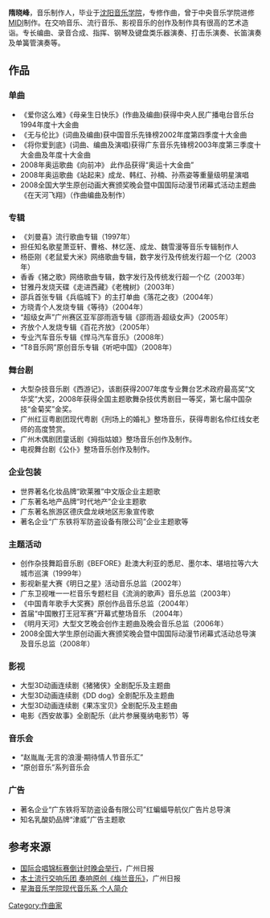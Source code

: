 {{refimprove|time=2014-01-06T06:04:17+00:00}}
{{Trivia|time=2014-01-06T06:14:22+00:00}}
'''隋晓峰'''，音乐制作人，毕业于[[沈阳音乐学院|沈阳音乐学院]]，专修作曲，曾于中央音乐学院进修[[MIDI|MIDI]]制作。在交响音乐、流行音乐、影视音乐的创作及制作具有很高的艺术造诣。专长编曲、录音合成、指挥、钢琴及键盘类乐器演奏、打击乐演奏、长笛演奏及单簧管演奏等。

==作品==
===单曲===
* 《爱你这么难》《母亲生日快乐》(作曲及编曲)获得中央人民广播电台音乐台1994年度十大金曲
* 《无与伦比》(词曲及编曲)获中国音乐先锋榜2002年度第四季度十大金曲
* 《将你爱到底》(词曲、编曲及演唱)获得广东音乐先锋榜2003年度第三季度十大金曲及年度十大金曲
* 2008年奥运歌曲《向前冲》 此作品获得“奥运十大金曲”
* 2008年奥运歌曲《站起来》成龙、韩红、孙楠、孙燕姿等重量级明星演唱
* 2008全国大学生原创动画大赛颁奖晚会暨中国国际动漫节闭幕式活动主题曲《在天河飞翔》（作曲编曲及制作）
===专辑===
* 《刘曼喜》流行歌曲专辑（1997年）
* 担任知名歌星萧亚轩、曹格、林忆莲、成龙、魏雪漫等音乐专辑制作人
* 杨臣刚《老鼠爱大米》网络歌曲专辑，数字发行及传统发行超一个亿（2003年）
* 香香《猪之歌》网络歌曲专辑，数字发行及传统发行超一个亿（2003年）
* 甘雅丹发烧天碟《走进西藏》《老槐树》（2003年）
* 邵兵首张专辑《兵临城下》的主打单曲《落花之夜》（2004年）
* 方晓青个人发烧专辑《等待》（2004年）
* “超级女声”广州赛区亚军邵雨涵专辑《邵雨涵·超级女声》（2005年）
* 齐放个人发烧专辑《百花齐放》（2005年）
* 专业汽车音乐专辑《悍马汽车音乐》（2008年）
* “T8音乐网”原创音乐专辑《听吧中国》（2008年）
===舞台剧===
* 大型杂技音乐剧《西游记》，该剧获得2007年度专业舞台艺术政府最高奖“文华奖”大奖，2008年获得全国主题歌舞杂技优秀剧目一等奖，第七届中国杂技“金菊奖”金奖。
* 广州红豆粤剧团现代粤剧《刑场上的婚礼》整场音乐，获得粤剧名伶红线女老师的高度赞赏。
* 广州木偶剧团童话剧《拇指姑娘》整场音乐创作及制作。
* 电视舞台剧《公仆》整场音乐创作及制作。
===企业包装===
* 世界著名化妆品牌“欧莱雅”中文版企业主题歌
* 广东著名地产品牌“时代地产”企业主题歌
* 广东著名旅游区德庆盘龙峡地区形象宣传歌
* 著名企业“广东铁将军防盗设备有限公司”企业主题歌等
===主题活动===
* 创作杂技舞蹈音乐剧《BEFORE》赴澳大利亚的悉尼、墨尔本、堪培拉等六大城市巡演（1999年）
* 影视新星大赛《明日之星》活动音乐总监（2002年）
* 广东卫视唯一一栏音乐专题栏目《流淌的歌声》音乐总监（2003年）
* 《中国青年歌手大奖赛》原创作品音乐总监（2004年）
* 首届“中国散打王冠军赛”开幕式整场音乐 （2004年）
* 《明月天河》大型文艺晚会创作主题曲及晚会音乐总监（2006年）
* 2008全国大学生原创动画大赛颁奖晚会暨中国国际动漫节闭幕式活动总导演及音乐总监（2008年）
===影视===
* 大型3D动画连续剧《猪猪侠》全剧配乐及主题曲
* 大型3D动画连续剧《DD dog》全剧配乐及主题曲
* 大型3D动画连续剧《果冻宝贝》全剧配乐及主题曲
* 电影《西安故事》全剧配乐（此片参展戛纳电影节）等
===音乐会===
* “赵胤胤·无言的浪漫·期待情人节音乐汇”
* “原创音乐”系列音乐会
===广告===
* 著名企业“广东铁将军防盗设备有限公司”红蝙蝠导航仪广告片总导演
* 知名乳酸奶品牌“津威”广告主题歌

==参考来源==
*[https://web.archive.org/web/20140106105659/http://news.cqnews.net/html/2012-08/03/content_18239824.htm 国际合唱锦标赛倒计时晚会举行]，广州日报
*[https://web.archive.org/web/20131024021008/http://gzdaily.dayoo.com/html/2013-10/24/content_2429421.htm 本土流行交响乐团 奏响原创《梅兰音乐》]，广州日报
*[http://www.chinamodernmusic.com/suixiaofeng.html 星海音乐学院现代音乐系 个人简介]

[[Category:作曲家|Category:作曲家]]
